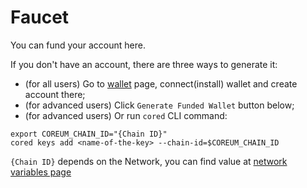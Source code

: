 # Faucet

You can fund your account here.

If you don't have an account, there are three ways to generate it:

-   (for all users) Go to [wallet](/docs/tools/wallets) page, connect(install) wallet and create account
    there;
-   (for advanced users) Click `Generate Funded Wallet` button below;
-   (for advanced users) Or run `cored` CLI command:

```
export COREUM_CHAIN_ID="{Chain ID}"
cored keys add <name-of-the-key> --chain-id=$COREUM_CHAIN_ID
```

`{Chain ID}` depends on the Network, you can find value at
[network variables page](/docs/tutorials/get-started/setup-cli)

<div className="mt-10">
    <Faucets />
</div>
